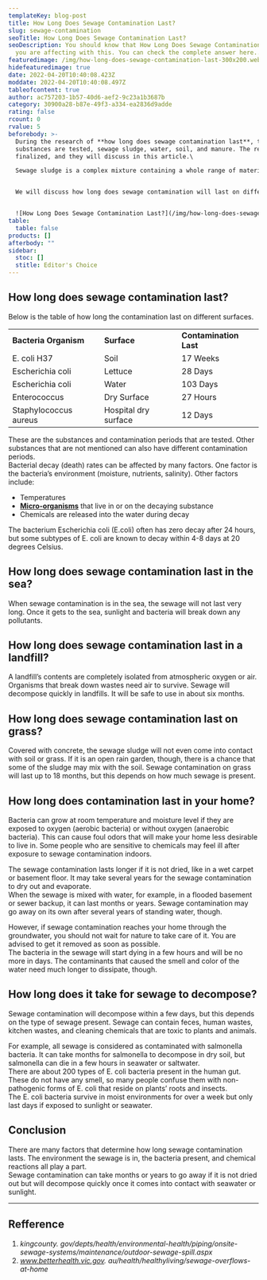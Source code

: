 ```yaml
---
templateKey: blog-post
title: How Long Does Sewage Contamination Last?
slug: sewage-contamination
seoTitle: How Long Does Sewage Contamination Last?
seoDescription: You should know that How Long Does Sewage Contamination Last if
  you are affecting with this. You can check the complete answer here...
featuredimage: /img/how-long-does-sewage-contamination-last-300x200.webp
hidefeaturedimage: true
date: 2022-04-20T10:40:08.423Z
moddate: 2022-04-20T10:40:08.497Z
tableofcontent: true
author: ac757203-1b57-40d6-aef2-9c23a1b3687b
category: 30900a28-b87e-49f3-a334-ea2836d9adde
rating: false
rcount: 0
rvalue: 5
beforebody: >-
  During the research of **how long does sewage contamination last**, the
  substances are tested, sewage sludge, water, soil, and manure. The results are
  finalized, and they will discuss in this article.\

  Sewage sludge is a complex mixture containing a whole range of materials present in the wastewater discharged from domestic and commercial sources.


  We will discuss how long does sewage contamination will last on different surfaces.


  ![How Long Does Sewage Contamination Last?](/img/how-long-does-sewage-contamination-last-300x200.webp "How Long Does Sewage Contamination Last?")
table:
  table: false
products: []
afterbody: ""
sidebar:
  stoc: []
  stitle: Editor's Choice
---
```

<!--StartFragment-->

## How long does sewage contamination last?

Below is the table of how long the contamination last on different surfaces.

|                       |                      |                        |
| --------------------- | -------------------- | ---------------------- |
| **Bacteria Organism** | **Surface**          | **Contamination Last** |
| E. coli H37           | Soil                 | 17 Weeks               |
| Escherichia coli      | Lettuce              | 28 Days                |
| Escherichia coli      | Water                | 103 Days               |
| Enterococcus          | Dry Surface          | 27 Hours               |
| Staphylococcus aureus | Hospital dry surface | 12 Days                |

These are the substances and contamination periods that are tested. Other substances that are not mentioned can also have different contamination periods.\
Bacterial decay (death) rates can be affected by many factors. One factor is the bacteria’s environment (moisture, nutrients, salinity). Other factors include:

* Temperatures
* **[Micro-organisms](https://en.wikipedia.org/wiki/Microorganism)** that live in or on the decaying substance
* Chemicals are released into the water during decay

The bacterium Escherichia coli (E.coli) often has zero decay after 24 hours, but some subtypes of E. coli are known to decay within 4-8 days at 20 degrees Celsius.

## How long does sewage contamination last in the sea?

When sewage contamination is in the sea, the sewage will not last very long. Once it gets to the sea, sunlight and bacteria will break down any pollutants.

## How long does sewage contamination last in a landfill?

A landfill’s contents are completely isolated from atmospheric oxygen or air. Organisms that break down wastes need air to survive. Sewage will decompose quickly in landfills. It will be safe to use in about six months.

## How long does sewage contamination last on grass?

Covered with concrete, the sewage sludge will not even come into contact with soil or grass. If it is an open rain garden, though, there is a chance that some of the sludge may mix with the soil. Sewage contamination on grass will last up to 18 months, but this depends on how much sewage is present.

## How long does contamination last in your home?

Bacteria can grow at room temperature and moisture level if they are exposed to oxygen (aerobic bacteria) or without oxygen (anaerobic bacteria). This can cause foul odors that will make your home less desirable to live in. Some people who are sensitive to chemicals may feel ill after exposure to sewage contamination indoors.

The sewage contamination lasts longer if it is not dried, like in a wet carpet or basement floor. It may take several years for the sewage contamination to dry out and evaporate.\
When the sewage is mixed with water, for example, in a flooded basement or sewer backup, it can last months or years. Sewage contamination may go away on its own after several years of standing water, though.

However, if sewage contamination reaches your home through the groundwater, you should not wait for nature to take care of it. You are advised to get it removed as soon as possible.\
The bacteria in the sewage will start dying in a few hours and will be no more in days. The contaminants that caused the smell and color of the water need much longer to dissipate, though.

## How long does it take for sewage to decompose?

Sewage contamination will decompose within a few days, but this depends on the type of sewage present. Sewage can contain feces, human wastes, kitchen wastes, and cleaning chemicals that are toxic to plants and animals.

For example, all sewage is considered as contaminated with salmonella bacteria. It can take months for salmonella to decompose in dry soil, but salmonella can die in a few hours in seawater or saltwater.\
There are about 200 types of E. coli bacteria present in the human gut. These do not have any smell, so many people confuse them with non-pathogenic forms of E. coli that reside on plants’ roots and insects.\
The E. coli bacteria survive in moist environments for over a week but only last days if exposed to sunlight or seawater.

## Conclusion

There are many factors that determine how long sewage contamination lasts. The environment the sewage is in, the bacteria present, and chemical reactions all play a part.\
Sewage contamination can take months or years to go away if it is not dried out but will decompose quickly once it comes into contact with seawater or sunlight.

- - -

## Refference

1. *kingcounty. gov/depts/health/environmental-health/piping/onsite-sewage-systems/maintenance/outdoor-sewage-spill.aspx*
2. *www.betterhealth.vic.gov. au/health/healthyliving/sewage-overflows-at-home*